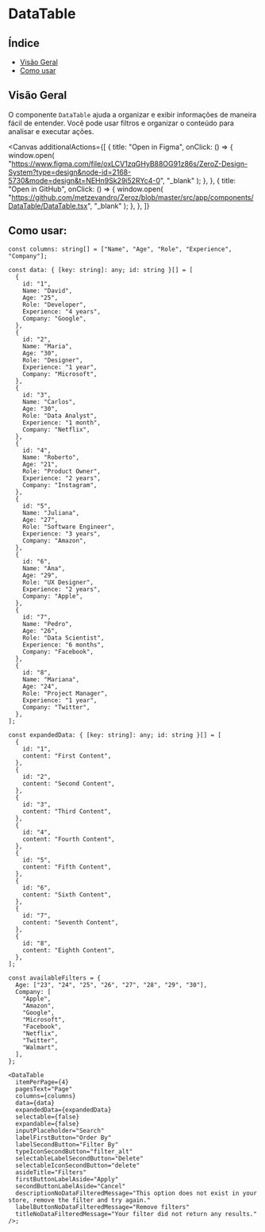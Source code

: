 
<Meta of={DataTable} />

# DataTable

## Índice

- [Visão Geral](#visão-geral)
- [Como usar](#como-usar)

## Visão Geral

O componente `DataTable` ajuda a organizar e exibir informações de maneira fácil de entender. Você pode usar filtros e organizar o conteúdo para analisar e executar ações.

<Canvas
  additionalActions={[
    {
      title: "Open in Figma",
      onClick: () => {
        window.open(
          "https://www.figma.com/file/oxLCV1zqGHyB88OG91z86s/ZeroZ-Design-System?type=design&node-id=2168-5730&mode=design&t=NEHn9Sk29i52RYc4-0",
          "_blank"
        );
      },
    },
    {
      title: "Open in GitHub",
      onClick: () => {
        window.open(
          "https://github.com/metzevandro/Zeroz/blob/master/src/app/components/DataTable/DataTable.tsx",
          "_blank"
        );
      },
    },
  ]}
>
  <Story />
</Canvas>

## Como usar:

```tsx
const columns: string[] = ["Name", "Age", "Role", "Experience", "Company"];

const data: { [key: string]: any; id: string }[] = [
  {
    id: "1",
    Name: "David",
    Age: "25",
    Role: "Developer",
    Experience: "4 years",
    Company: "Google",
  },
  {
    id: "2",
    Name: "Maria",
    Age: "30",
    Role: "Designer",
    Experience: "1 year",
    Company: "Microsoft",
  },
  {
    id: "3",
    Name: "Carlos",
    Age: "30",
    Role: "Data Analyst",
    Experience: "1 month",
    Company: "Netflix",
  },
  {
    id: "4",
    Name: "Roberto",
    Age: "21",
    Role: "Product Owner",
    Experience: "2 years",
    Company: "Instagram",
  },
  {
    id: "5",
    Name: "Juliana",
    Age: "27",
    Role: "Software Engineer",
    Experience: "3 years",
    Company: "Amazon",
  },
  {
    id: "6",
    Name: "Ana",
    Age: "29",
    Role: "UX Designer",
    Experience: "2 years",
    Company: "Apple",
  },
  {
    id: "7",
    Name: "Pedro",
    Age: "26",
    Role: "Data Scientist",
    Experience: "6 months",
    Company: "Facebook",
  },
  {
    id: "8",
    Name: "Mariana",
    Age: "24",
    Role: "Project Manager",
    Experience: "1 year",
    Company: "Twitter",
  },
];

const expandedData: { [key: string]: any; id: string }[] = [
  {
    id: "1",
    content: "First Content",
  },
  {
    id: "2",
    content: "Second Content",
  },
  {
    id: "3",
    content: "Third Content",
  },
  {
    id: "4",
    content: "Fourth Content",
  },
  {
    id: "5",
    content: "Fifth Content",
  },
  {
    id: "6",
    content: "Sixth Content",
  },
  {
    id: "7",
    content: "Seventh Content",
  },
  {
    id: "8",
    content: "Eighth Content",
  },
];

const availableFilters = {
  Age: ["23", "24", "25", "26", "27", "28", "29", "30"],
  Company: [
    "Apple",
    "Amazon",
    "Google",
    "Microsoft",
    "Facebook",
    "Netflix",
    "Twitter",
    "Walmart",
  ],
};

<DataTable
  itemPerPage={4}
  pagesText="Page"
  columns={columns}
  data={data}
  expandedData={expandedData}
  selectable={false}
  expandable={false}
  inputPlaceholder="Search"
  labelFirstButton="Order By"
  labelSecondButton="Filter By"
  typeIconSecondButton="filter_alt"
  selectableLabelSecondButton="Delete"
  selectableIconSecondButton="delete"
  asideTitle="Filters"
  firstButtonLabelAside="Apply"
  secondButtonLabelAside="Cancel"
  descriptionNoDataFilteredMessage="This option does not exist in your store, remove the filter and try again."
  labelButtonNoDataFilteredMessage="Remove filters"
  titleNoDataFilteredMessage="Your filter did not return any results."
/>;
```
